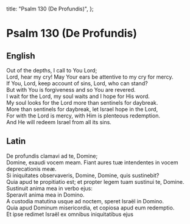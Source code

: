   title: "Psalm 130 (De Profundis)",
};

# Psalm 130 (De Profundis)

## English

Out of the depths, I call to You Lord;<br />
Lord, hear my cry! May Your ears be attentive to my cry for mercy.<br />
If You, Lord, keep account of sins, Lord, who can stand?<br />
But with You is forgiveness and so You are revered.<br />
I wait for the Lord, my soul waits and I hope for His word.<br />
My soul looks for the Lord more than sentinels for daybreak.<br />
More than sentinels for daybreak, let Israel hope in the Lord,<br />
For with the Lord is mercy, with Him is plenteous redemption.<br />
And He will redeem Israel from all its sins.

## Latin

De profundis clamavi ad te, Domine;<br />
Domine, exaudi vocem meam. Fiant aures tuæ intendentes in vocem deprecationis meæ.<br />
Si iniquitates observaveris, Domine, Domine, quis sustinebit?<br />
Quia apud te propitiatio est; et propter legem tuam sustinui te, Domine. Sustinuit anima mea in verbo ejus:<br />
Speravit anima mea in Domino.<br />
A custodia matutina usque ad noctem, speret Israël in Domino.<br />
Quia apud Dominum misericordia, et copiosa apud eum redemptio.<br />
Et ipse redimet Israël ex omnibus iniquitatibus ejus
